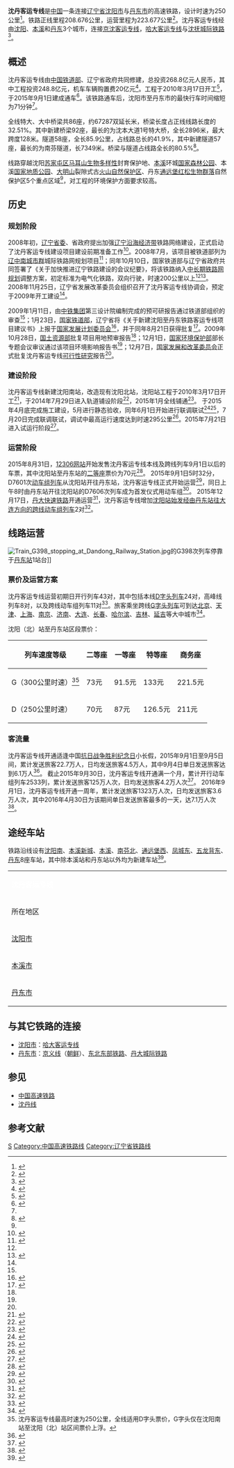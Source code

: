 {{NoteTA|1=zh-hans:沈;zh-hant:瀋;}}
{{Otheruses|other=既有瀋丹单线铁路|沈丹铁路}}

{{Infobox rail system-route
|box_width=
|rail_name=沈丹客运专线
|other_name=沈阳至丹东铁路客运专线
|banner_color=blue
|sec_banner_color=
|third_banner_color=
|logo_filename=
|image_width=
|logo_bgcolor=
|logo_note=
|code_name=
|locale={{CHN}}[[辽宁省|辽宁省]]内[[沈阳市|沈阳市]]与[[丹东市|丹东市]]之间
|service_type=[[高速铁路|高速铁路]]
|status=运营中
|begin_operation=2015年9月1日
|end_operation=
|operation_note=
|system_length=208 [[公里|公里]]
|length_in_operation=
|total_length=
|line_title=路线
|lines=
|stations=8
|route_title=列车
|main_route=
|standard=[[客运专线|客运专线]]
|secondary_route=
|branch_route=
|main_stations=[[沈阳南站|沈阳南站]]、[[本溪站|本溪站]]、[[丹东站|丹东站]]
|ridership=
|fleet_size=
|max_speed= 250公里/小时
|track_gauge={{standard gauge}}（[[标准轨|标准轨]]）
|track= 2（[[双线铁路|双线铁路]]）
|min_radius= 5500[[米_(單位)|米]]
|max_grade= 20‰
|distance_between_mainlines= 
|block_signal= [[自动闭塞|自动闭塞]]
|engine=[[电气化铁路|电力]]
|electrified=
|control=
|orbital_plane=[[中国高速铁路#轨道技术|CRTSⅢ型]]板式[[无砟轨道|无砟轨道]]<ref>{{cite news|url=http://www.southsurvey.com/public/dianzhineiye.php?id=614|title=沈丹高铁铺板忙|publisher=南方测绘|access-date=2016-04-26|archive-url=https://web.archive.org/web/20160427062834/http://www.southsurvey.com/public/dianzhineiye.php?id=614|archive-date=2016-04-27|dead-url=yes}}</ref>
|rollingstock= [[和谐号CRH5型电力动车组|CRH5G]]、[[CRH5A|CRH5A]]（本线）<br />[[和谐号CRH380B型电力动车组|CRH380BG]]（本线、跨线）
|depot=
|operator=[[沈阳铁路局|沈阳铁路局]]
|franchise=
|hq=
|key_person=
|website=
|route_map={{沈丹客运专线RDT}}
}}

'''沈丹客运专线'''是[[中国|中国]]一条连接[[辽宁省|辽宁省]][[沈阳市|沈阳市]]与[[丹东市|丹东市]]的高速铁路，设计时速为250公里<ref name="新建沈阳至丹东铁路客运专线工程桥涵混凝土基桩第三方检测招标公告">{{cite web|url=http://www.rebcenter.com/zbdl/content.aspx?FID=4366|title=新建沈阳至丹东铁路客运专线工程桥涵混凝土基桩第三方检测招标公告|accessdate=2010-08-22|deadurl=yes|archiveurl=https://archive.is/20130427182019/http://www.rebcenter.com/zbdl/content.aspx?FID=4366|archivedate=2013-04-27}}</ref>。铁路正线里程208.676公里，运营里程为223.677公里<ref name="smedd9605">{{cite web |url=http://www.smedd.gov.cn/news/news_view.asp?newsid=9605 |title=国家发改委正式批复沈丹客运专线建设 |accessdate=2009-12-04 |publisher=中国中小企业丹东网 }}{{dead link|date=2018年1月 |bot=InternetArchiveBot |fix-attempted=yes }}</ref>。沈丹客运专线经由[[沈阳|沈阳]]、[[本溪|本溪]]和[[丹东|丹东]]3个城市，连接[[京沈客运专线|京沈客运专线]]，[[哈大客运专线|哈大客运专线]]与[[沈抚城际铁路|沈抚城际铁路]]<ref name="syjiancai">{{Cite web |url=http://www.syjiancai.com/engineering/n_11799.html |title=沈丹客专有望下月开建 4年后沈阳到丹东40多分钟 |accessdate=2009-12-12 |archive-date=2014-08-08 |archive-url=https://web.archive.org/web/20140808034737/http://www.syjiancai.com/engineering/n_11799.html |dead-url=no }}</ref>。

== 概述 ==
沈丹客运专线由[[中国铁道部|中国铁道部]]、辽宁省政府共同修建，总投资268.8亿元人民币，其中工程投资248.8亿元，机车车辆购置费20亿元<ref name="ddgov215BF7">{{cite web|url=http://www.dandong.gov.cn/2106/JT_DDS_ZF_HOME_DDYW.nsf/0/215BF7AD754DE9754825768C00052E58?OpenDocument|title=沈丹铁路客运专线将进入建设实施阶段|accessdate=2009-12-14|publisher=丹东市政府}}{{Dead link|date=2018年8月 |bot=InternetArchiveBot |fix-attempted=yes }}</ref>。工程于2010年3月17日开工<ref>{{cite news|url=http://ddrb.cn/news/yw/505220153312511.html|title=沈丹客专8月31日通车 丹大快铁丹东段9月30日建成 石坚：保工期 保质量 保安全|publisher=丹东新闻网|accessdate=2015-03-31|archive-date=2016-03-04|archive-url=https://web.archive.org/web/20160304190726/http://ddrb.cn/news/yw/505220153312511.html|dead-url=no}}</ref>，于2015年9月1日建成通车<ref name="ddnews6904">{{cite news|url=http://www.ddnews.com.cn/ddnews/content/2015-08/31/content_6904.htm|title=沈丹客专就要开通啦！|publisher=丹东新闻网|accessdate=2015-08-31|archive-date=2015-09-23|archive-url=https://web.archive.org/web/20150923213116/http://www.ddnews.com.cn/ddnews/content/2015-08/31/content_6904.htm|dead-url=no}}</ref>。该铁路通车后，沈阳市至丹东市的最快行车时间缩短为71分钟<ref name="ddnews6904"/>。

全线特大、大中桥梁共86座，约67287双延长米，桥梁长度占正线线路长度的32.51%。其中新建桥梁92座，最长的为沈本大道1号特大桥，全长2896米，最大跨度128米。隧道58座，全长85.9公里，占线路总长的41.9%，其中新建隧道57座，最长的为南芬隧道，长7349米。桥梁与隧道占线路全长的80.5%<ref name="govcn1692936">{{cite web|url=http://www.gov.cn/gzdt/2010-09/01/content_1692936.htm|title=沈丹路客运专线建设工程70个施工点同时开工|accessdate=2010-09-01|publisher=中央政府门户网站|archive-date=2015-01-06|archive-url=https://web.archive.org/web/20150106180329/http://www.gov.cn/gzdt/2010-09/01/content_1692936.htm|dead-url=no}}</ref>。

线路穿越沈阳[[苏家屯区|苏家屯区]][[马耳山|马耳山]][[生物多样性|生物多样性]]封育保护地、[[本溪|本溪]]环城[[中国国家森林公园|国家森林公园]]、本溪[[中国国家地质公园|国家地质公园]]、[[大明山|大明山]]裂隙式古[[火山|火山]][[中国自然保护区|自然保护区]]、丹东[[通远堡镇|通远堡]][[红松|红松]][[生物群落|生物群落]]自然保护区5个重点区域<ref name="syjiancai" />，对工程的环境保护方面要求较高。

== 历史 ==
=== 规划阶段 ===
2008年初，[[中国共产党辽宁省委员会|辽宁省委]]、省政府提出加强[[辽宁沿海经济带|辽宁沿海经济带]]铁路网络建设，正式启动了沈丹客运专线建设项目建设前期准备工作<ref name="lnnews74075">{{cite web|url=http://www.lnnews.net/html/2009/01/04/74075.html|title=沈丹两市将建“快速公交”|accessdate=2009-12-04|publisher=辽宁新闻网|deadurl=yes|archiveurl=https://web.archive.org/web/20090121005654/http://lnnews.net/html/2009/01/04/74075.html|archivedate=2009-01-21}}</ref>。2008年7月，该项目被铁道部列为[[辽中南城市群|辽中南城市群]]城际铁路网规划项目<ref name="ddrb20090211080106">{{cite web|url=http://www.ddrb.cn/wb/Articles/2009-02-11/20090211080106.html|title=沈丹客运专线前期工作快马加鞭|accessdate=2009-12-04|publisher=鸭绿江晚报}}{{dead link|date=2018年1月 |bot=InternetArchiveBot |fix-attempted=yes }}</ref>；同年10月10日，国家铁道部与辽宁省政府共同签署了《关于加快推进辽宁铁路建设的会议纪要》，将该铁路纳入[[中长期铁路网规划|中长期铁路网规划]]调整方案，初定标准为电气化铁路，双向行驶，时速200公里以上<ref name="ddrb20090211080106" /><ref>{{cite web|url=http://www.smedd.gov.cn/news/News_View.asp?NewsID=7353|title=沈丹城际铁路可望明年开建|accessdate=2009-12-04|publisher=中国中小企业丹东网}}{{dead link|date=2018年1月 |bot=InternetArchiveBot |fix-attempted=yes }}</ref>。2008年11月25日，辽宁省发展改革委员会组织召开了沈丹客运专线协调会，预定于2009年开工建设<ref name="lnnews74075" />。

2009年1月11日，由[[中国中铁|中铁集团]]第三设计院编制完成的预可研报告通过铁道部组织的审查<ref name="ddrb20090211080106" />；1月23日，[[中华人民共和国铁道部|国家铁道部]]，辽宁省将《关于新建沈阳至丹东铁路客运专线项目建议书》上报于[[国家发展计划委员会|国家发展计划委员会]]<ref name="sohun266387634">{{cite web|url=http://business.sohu.com/20090902/n266387634.shtmll|title=沈阳至丹东将建设铁路客运专线|accessdate=2009-12-04|publisher=搜狐网|archive-date=2013-05-06|archive-url=https://archive.is/20130506225146/http://business.sohu.com/20090902/n266387634.shtmll|dead-url=no}}</ref>，并于同年8月21日获得批复<ref>{{cite web|url=http://www.dandong.gov.cn/2106/JT_DDS_ZF_ZWDT.nsf/0/D5E2AE8892C06F184825765E0030B0C7?OpenDocument|title=沈丹铁路客运专线项目建议书获国家发改委批复|accessdate=2009-12-04|publisher=丹东市政府}}{{Dead link|date=2018年8月 |bot=InternetArchiveBot |fix-attempted=yes }}</ref>。2009年10月28日，[[国土资源部|国土资源部]]批复项目用地预审报告<ref name="ddgov215BF7" />；12月1日，[[中华人民共和国环境保护部|国家环境保护部]]部长专题会议审议通过该项目环境影响报告书<ref name="ddgov215BF7" />；12月7日，[[中华人民共和国国家发展和改革委员会|国家发展和改革委员会]]正式批复沈丹客运专线[[可行性研究|可行性研究]]报告<ref name="ddgov215BF7" />。

=== 建设阶段 ===
沈丹客运专线新建沈阳南站，改造现有沈阳北站，沈阳站工程于2010年3月17日开工<ref name="dd2263282">{{cite web|url=http://dd.nen.com.cn/76576586828087296/20100318/2263282.shtml|title=沈丹客运专线、丹大铁路开工建设|accessdate=2009-03-19|publisher=丹东新闻网|archive-date=2014-08-10|archive-url=https://web.archive.org/web/20140810141733/http://dd.nen.com.cn/76576586828087296/20100318/2263282.shtml|dead-url=no}}</ref>，于2014年7月29日进入轨道铺设阶段<ref>{{cite web|url=http://news.hexun.com/2014-07-30/167103098.html|title=沈丹高铁全面开始轨道铺设|accessdate=2014-07-31|publisher=和讯网|archive-url=https://web.archive.org/web/20140808053321/http://news.hexun.com/2014-07-30/167103098.html|archive-date=2014-08-08|dead-url=yes}}</ref>，2015年1月全线铺通<ref>{{cite news|url=http://txy.chnrailway.com/news/20150115161358.shtml|title=中国铁建大桥工程局集团四公司沈丹项目提前圆满完成铺轨任务|publisher=中华铁道网|accessdate=2015-03-22|archive-date=2016-03-05|archive-url=https://web.archive.org/web/20160305074853/http://txy.chnrailway.com/news/20150115161358.shtml|dead-url=yes}}</ref>。
于2015年4月底完成施工建设，5月进行静态验收，同年6月1日开始进行联调联试<ref>{{cite news|url=http://ddrb.cn/news/yw/4CF9201548437.html|title=沈丹客专5月静态验收6月联调联试|publisher=丹东新闻网|accessdate=2015-04-08|archive-date=2015-04-18|archive-url=https://web.archive.org/web/20150418173025/http://ddrb.cn/news/yw/4CF9201548437.html|dead-url=no}}</ref><ref>{{cite news|url=http://news.cnr.cn/native/city/20150602/t20150602_518715795.shtml|title=沈丹高铁开始联调联试|publisher=央广网|accessdate=2015-06-02|archive-date=2016-03-07|archive-url=https://web.archive.org/web/20160307204010/http://news.cnr.cn/native/city/20150602/t20150602_518715795.shtml|dead-url=no}}</ref>，7月20日完成联调联试，调试中最高运行速度达到时速295公里<ref>{{cite news|url=http://www.lnbxjt.gov.cn/photoupsuccess1/show.asp?dx=5&lq=3832&myimg=1163|title=沈丹客运专线联调联试正常|publisher=本溪市交通局|accessdate=2015-07-21|archive-date=2016-03-04|archive-url=https://web.archive.org/web/20160304091203/http://www.lnbxjt.gov.cn/photoupsuccess1/show.asp?dx=5&lq=3832&myimg=1163|dead-url=yes}}</ref>。2015年7月21日进入试运行阶段<ref>{{cite news|url=http://www.ddnews.com.cn/ddnews/content/2015-07/27/content_2637.htm|title=沈丹客专全线试运行|publisher=丹东新闻网|accessdate=2015-07-28|archive-date=2016-03-04|archive-url=https://web.archive.org/web/20160304224453/http://www.ddnews.com.cn/ddnews/content/2015-07/27/content_2637.htm|dead-url=no}}</ref>。

===运营阶段===
2015年8月31日，[[中国铁路客户服务中心|12306网站]]开始发售沈丹客运专线本线及跨线列车9月1日以后的车票，其中沈阳站至丹东站的[[二等座|二等座]]票价为70元<ref>{{cite news|url=http://mp.weixin.qq.com/s?__biz=MjM5NTYyOTY0MQ==&mid=209304951&idx=3&sn=88aa3abc171300bcfb5149048bf86bc0&3rd=MzA3MDU4NTYzMw==&scene=6|title=沈丹高铁9月1日正式开通，票价70元！|publisher=沈阳网|accessdate=2015-08-31|archive-date=2021-09-06|archive-url=https://web.archive.org/web/20210906122849/https://mp.weixin.qq.com/s?__biz=MjM5NTYyOTY0MQ%3D%3D&mid=209304951&idx=3&sn=88aa3abc171300bcfb5149048bf86bc0&3rd=MzA3MDU4NTYzMw%3D%3D&scene=6|dead-url=no}}</ref>。
2015年9月1日5时32分，D7601次[[普通动车组列车|动车组列车]]从沈阳站开往丹东站，沈丹客运专线正式开始运营<ref>{{cite news|url=http://news.xinhuanet.com/fortune/2015-09/01/c_1116438573.htm|title=一条不同意义的高铁——写在沈丹高铁通车之际|publisher=新华网|accessdate=2015-09-01|archive-date=2015-09-04|archive-url=https://web.archive.org/web/20150904012548/http://news.xinhuanet.com/fortune/2015-09/01/c_1116438573.htm|dead-url=no}}</ref>，同日上午8时由丹东站开往沈阳站的D7606次列车成为首发仪式用动车组<ref>{{cite news|url=http://www.ddnews.com.cn/jsxw/content/2015-09/01/content_7215.htm|title=沈阳至丹东高速铁路开通运营|publisher=丹东新闻网|accessdate=2015-09-06|archive-date=2015-09-23|archive-url=https://web.archive.org/web/20150923213118/http://www.ddnews.com.cn/jsxw/content/2015-09/01/content_7215.htm|dead-url=no}}</ref>。
2015年12月17日，[[丹大快速铁路|丹大快速铁路]]开通运营<ref>{{cite news|url=http://www.nra.gov.cn/fwyd/hyjc/zggstlzt/zggstl1/dtsz/201512/t20151225_19916.html|title=丹东至大连快速铁路开通运营|publisher=中国国家铁路局|deadurl=yes|archiveurl=https://archive.is/20160110061240/http://www.nra.gov.cn/fwyd/hyjc/zggstlzt/zggstl1/dtsz/201512/t20151225_19916.html|archivedate=2016-01-10|accessdate=2016-01-20}}</ref>，沈丹客运专线增加[[沈丹大动车组列车|沈阳站始发经由丹东站往大连方向的跨线动车组列车]]2对<ref>{{cite news|url=http://ln.ifeng.com/city/dandong/detail_2015_12/17/4667406_0.shtml|title=丹大快铁开通 沈阳到东港不到2小时|publisher=凤凰网|accessdate=2016-01-20|archive-date=2016-03-04|archive-url=https://web.archive.org/web/20160304121555/http://ln.ifeng.com/city/dandong/detail_2015_12/17/4667406_0.shtml|dead-url=no}}</ref>。

==线路运营==
[[File:Train_G398_stopping_at_Dandong_Railway_Station.jpg|thumb]]的G398次列车停靠于[[丹东站|丹东站]]1站台]]

{{see also|沈丹动车组列车|沈丹大动车组列车}}

===票价及运营方案===
沈丹客运专线运营初期日开行列车43对，其中包括本线[[中国铁路列车车次#D（动车组列車）|D字头列车]]24对，高峰线列车8对，以及跨线动车组列车11对<ref>{{cite news|url=http://news.sina.com.cn/o/2015-08-16/doc-ifxfxrai1669315.shtml|title=沈丹客专运行图确定日开行动车43对|publisher=新浪网|accessdate=2015-09-01|archive-date=2016-03-04|archive-url=https://web.archive.org/web/20160304194941/http://news.sina.com.cn/o/2015-08-16/doc-ifxfxrai1669315.shtml|dead-url=no}}</ref>。旅客乘坐跨线[[中国铁路列车车次#G（高速动车组列車）|G字头列车]]可到达[[北京|北京]]、[[天津|天津]]、[[上海|上海]]、[[南京|南京]]、[[济南|济南]]、[[大连|大连]]、[[长春|长春]]、[[哈尔滨|哈尔滨]]、[[吉林|吉林]]、[[延吉|延吉]]等大中城市<ref>{{cite news|url=http://epaper.syd.com.cn/syrb/html/2015-08/17/content_1085735.htm|title=沈丹客专运行图确定|publisher=沈阳日报|access-date=2015-09-01|archive-url=https://web.archive.org/web/20160304101343/http://epaper.syd.com.cn/syrb/html/2015-08/17/content_1085735.htm|archive-date=2016-03-04|dead-url=yes}}</ref>。

沈阳（北）站至丹东站区段票价：
{| class="wikitable"
|-
! 列车速度等级 !! 二等座 !! 一等座 !! 特等座 !! 商务座
|-
| G（300公里时速）<ref group="注">沈丹客运专线最高时速为250公里，全线适用D字头票价，G字头仅在沈阳南站至沈阳（北）站区间票价上浮。</ref> || 73元 || 91.5元 || 133元 || 221.5元
|-
| D（250公里时速） || 70元 || 87元 || 126.5元 || 211元
|}
{{reflist|group="注"}}

===客流量===
沈丹客运专线开通适逢中国[[抗日战争胜利纪念日|抗日战争胜利纪念日]]小长假，2015年9月1日至9月5日间，累计发送旅客22.7万人，日均发送旅客4.5万人，其中9月4日单日发送旅客达到6.1万人<ref>{{cite news|url=http://news.syd.com.cn/system/2015/09/06/010810992.shtml|title=沈丹高铁开通5天发送旅客22.7万人|publisher=沈阳网|access-date=2015-09-06|archive-url=https://web.archive.org/web/20160304204850/http://news.syd.com.cn/system/2015/09/06/010810992.shtml|archive-date=2016-03-04|dead-url=yes}}</ref>。
截止2015年9月30日，沈丹客运专线开通满一个月，累计开行动车组列车2533列，累计发送旅客125万人次，日均发送旅客4.2万人次<ref>{{cite news|url=http://www.chinanews.com/cj/2015/09-30/7552442.shtml|title=通往中朝边境的沈丹高铁开通满月 运送旅客近125万人次|publisher=中国新闻网|accessdate=2015-10-01|archive-date=2016-03-05|archive-url=https://web.archive.org/web/20160305082205/http://www.chinanews.com/cj/2015/09-30/7552442.shtml|dead-url=no}}</ref>。
2016年9月1日，沈丹客运专线开通一周年，累计发送旅客1323万人次，日均发送旅客3.6万人次，其中2016年4月30日为该期间单日发送旅客最多的一天，达7.1万人次<ref>{{cite news|url=http://society.people.com.cn/n1/2016/0901/c1008-28683935.html|title=沈丹高铁开行一周年  发送旅客1323万人|publisher=人民网|accessdate=2016-09-02|archive-date=2016-09-14|archive-url=https://web.archive.org/web/20160914184729/http://society.people.com.cn/n1/2016/0901/c1008-28683935.html|dead-url=no}}</ref>。

== 途经车站 ==
铁路沿线设有[[沈阳南站|沈阳南]]、[[本溪新城站|本溪新城]]、[[本溪站|本溪]]、[[南芬北站|南芬北]]、[[通远堡西站|通远堡西]]、[[凤城东站|凤城东]]、[[五龙背东站|五龙背东]]、[[丹东站|丹东]]8座车站，其中除本溪站和丹东站以外均为新建车站<ref>{{cite web|url=http://news.syd.com.cn/content/2009-06/12/content_24515082.htm|title=沈阳到京有望再快90分钟 沈丹.京沈客专将开工|accessdate=2009-12-13|publisher=沈阳网|archive-url=https://web.archive.org/web/20140808052352/http://news.syd.com.cn/content/2009-06/12/content_24515082.htm|archive-date=2014-08-08|dead-url=yes}}</ref>。

{| align=center border=1 cellspacing=0 width=100% class="wikitable" style="margin-left:auto; margin-right:auto;font-size:small;"
|- align=center bgcolor=#0033c9
| colspan = 9 | <font color=white>'''沈丹客运专线'''</font>
|- align=center
! colspan=2 width=14% |  所在地区
! width=10% | 车站
! width=7% | 中心里程<br>（公里）
! width=8% | 站房面积<br>（平方米）
! width=9% | 规模
! width=17% | 连接铁路
! width=19% | [[城市轨道交通系统|城市轨道交通]]转乘路线
! 备注
|- align=center
| [[沈阳市|沈阳市]]
| [[浑南区|浑南区]]
| [[沈阳南站|沈阳南站]]
|1
|99,987
|12站台26线
|[[哈大客运专线|哈大客运专线]]<br />[[京沈客运专线|京沈客运专线]]
|[[沈阳地铁4号线|沈阳地铁4号线]]（建设中）
|无站台柱雨棚<br>钢框架结构
|- align=center
| rowspan=3 |[[本溪市|本溪市]]
| [[溪湖区|溪湖区]]
| [[本溪新城站|本溪新城站]]
|35
|5,983
|2站台4线
|
|
|有站台柱雨棚<br>钢框架结构
|- align=center
| [[平山区|平山区]]
| [[本溪站|本溪站]]
|62
|14,686
|5站台9线
| [[沈丹铁路|沈丹铁路]]<br />[[辽溪铁路|辽溪铁路]]<br />[[溪田铁路|溪田铁路]]
|
|有站台柱雨棚<br>钢框架结构
|- align=center
| [[南芬区|南芬区]]
| [[南芬北站|南芬北站]]
|80
|1,998
|2站台4线
|
|
|桥式车站<br>有站台柱雨棚<br>混凝土框架结构
|- align=center
| rowspan=5 | [[丹东市|丹东市]]
| rowspan=2 | [[凤城市|凤城市]]
| [[通远堡西站|通远堡西站]]
|124
|1,998
|2站台4线
|
|
|有站台柱雨棚<br>钢框架结构
|- align=center
| [[凤城东站|凤城东站]]
|164
|3,498
|2站台4线
|
|
|有站台柱雨棚<br>钢框架结构
|- align=center
| [[振安区|振安区]]
| [[五龙背东站|五龙背东站]]
|190
|1,998
|2站台4线
|
|
|有站台柱雨棚<br>钢框架结构
|- align=center
| [[振兴区|振兴区]]
| [[丹东站|丹东站]]
|208
|15,300
|5站台9线
| [[沈丹铁路|沈丹铁路]]<br />[[丹大城际铁路|丹大城际铁路]]
|
|无站台柱雨棚<br>钢框架结构
|}

== 与其它铁路的连接 ==
*[[沈阳市|沈阳市]]：[[哈大客运专线|哈大客运专线]]
*[[丹东市|丹东市]]：[[京义线|京义线]]（[[朝鲜|朝鲜]]）、[[东北东部铁路|东北东部铁路]]、[[丹大城际铁路|丹大城际铁路]]

== 参见 ==
*[[中国高速铁路|中国高速铁路]]
*[[沈丹线|沈丹线]]

==参考文献==
{{Reflist|2}}

{{沈丹客运专线|nocat}}
{{中国高速铁路}}

[[Category:中国高速铁路线|S]]
[[Category:中国高速铁路线|Category:中国高速铁路线]]
[[Category:辽宁省铁路线|Category:辽宁省铁路线]]